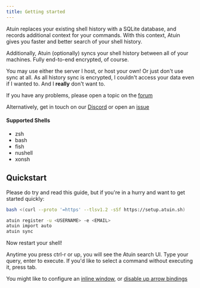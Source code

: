```yaml
---
title: Getting started
---
```



Atuin replaces your existing shell history with a SQLite database, and records
additional context for your commands. With this context, Atuin gives you faster
and better search of your shell history.

Additionally, Atuin (optionally) syncs your shell history between all of your
machines. Fully end-to-end encrypted, of course.

You may use either the server I host, or host your own! Or just don't use sync
at all. As all history sync is encrypted, I couldn't access your data even if I
wanted to. And I **really** don't want to.

If you have any problems, please open a topic on the [forum](https://forum.atuin.sh)

Alternatively, get in touch on our [Discord](https://discord.gg/Fq8bJSKPHh) or open an [issue](https://github.com/atuinsh/atuin/issues)

#### Supported Shells

- zsh
- bash
- fish
- nushell
- xonsh

## Quickstart

Please do try and read this guide, but if you're in a hurry and want to get
started quickly:

```bash
bash <(curl --proto '=https' --tlsv1.2 -sSf https://setup.atuin.sh)

atuin register -u <USERNAME> -e <EMAIL>
atuin import auto
atuin sync
```

Now restart your shell!

Anytime you press ctrl-r or up, you will see the Atuin search UI. Type your
query, enter to execute. If you'd like to select a command without executing
it, press tab.

You might like to configure an [inline
window](https://docs.atuin.sh/configuration/config/#inline_height), or [disable up arrow
bindings](https://docs.atuin.sh/configuration/key-binding/#disable-up-arrow)

<LinkCard
  title="Installation"
  description="Install and setup Atuin"
  href="/guide/installation/"
/>
